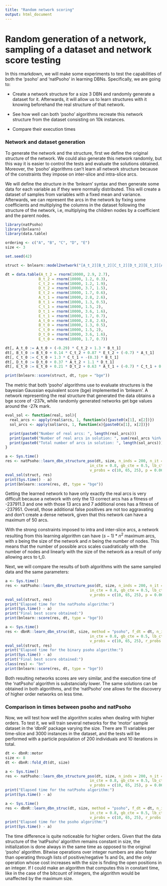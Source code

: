 ```yaml
---
title: "Random network scoring"
output: html_document
---
```


# Random generation of a network, sampling of a dataset and network score testing 

In this rmarkdown, we will make some experiments to test the capabilities of both the 'psoho' and 'natPsoho' in learning DBNs. Specifically, we are going to:

* Create a network structure for a size 3 DBN and randomly generate a dataset for it. Afterwards, it will allow us to learn structures with it knowing beforehand the real structure of that network.

* See how well can both 'psoho' algorithms recreate this network structure from the dataset consisting on 10k instances.

* Compare their execution times

### Network and dataset generation

To generate the network and the structure, first we define the original structure of the network. We could also generate this network randomly, but this way it is easier to control the tests and evaluate the solutions obtained. Moreover, the 'psoho' algorithms can't learn all network structure because of the constraints they impose on inter-slice and intra-slice arcs. 

We will define the structure in the 'bnlearn' syntax and then generate some data for each variable as if they were normally distributed. This will create a dataset of samples from variables with a fixed mean and variance. Afterwards, we can represent the arcs in the network by fixing some coefficients and multiplying the columns in the dataset following the structure of the network, i.e, multiplying the children nodes by a coefficient and the parent nodes.

```r
library(natPsoho)
library(bnlearn)
library(data.table)
```

```r
ordering <- c("A", "B", "C", "D", "E")
size <- 3

set.seed(42)

struct <- bnlearn::model2network("[A_t_2][B_t_2][C_t_2][D_t_2][E_t_2][A_t_1][B_t_1][C_t_1][D_t_1][E_t_1][A_t_0|C_t_2:B_t_1][B_t_0|C_t_2:E_t_2:A_t_1][C_t_0|B_t_1:C_t_1][D_t_0|A_t_2:D_t_1][E_t_0|D_t_2:A_t_1:C_t_1:D_t_1]")

dt = data.table(A_t_2 = rnorm(10000, 2.9, 2.7),
               B_t_2 = rnorm(10000, 1.2, 0.3),
               C_t_2 = rnorm(10000, 1.2, 1.9),
               D_t_2 = rnorm(10000, 3.7, 1.5),
               E_t_2 = rnorm(10000, 1.7, 0.6),
               A_t_1 = rnorm(10000, 2.8, 2.6),
               B_t_1 = rnorm(10000, 1.3, 0.5),
               C_t_1 = rnorm(10000, 1.5, 2),
               D_t_1 = rnorm(10000, 3.6, 1.6),
               E_t_1 = rnorm(10000, 1.7, 0.7),
               A_t_0 = rnorm(10000, 2.8, 2.6),
               B_t_0 = rnorm(10000, 1.3, 0.5),
               C_t_0 = rnorm(10000, 1.5, 2),
               D_t_0 = rnorm(10000, 3.6, 1.6),
               E_t_0 = rnorm(10000, 1.7, 0.7))

dt[, A_t_0 := A_t_0 + (-0.29) * C_t_2 + 1.3 * B_t_1]
dt[, B_t_0 := B_t_0 + 0.14 * C_t_2 + 0.87 * E_t_2 + (-0.7) * A_t_1]
dt[, C_t_0 := C_t_0 + 1.3 * C_t_1 + -(0.3) * B_t_1]
dt[, D_t_0 := D_t_0 + 0.37 * A_t_2 + 1.1 * D_t_1]
dt[, E_t_0 := E_t_0 + 0.21 * D_t_2 + 0.63 * A_t_1 + (-0.7) * C_t_1 + 0.2 * D_t_1]

print(bnlearn::score(struct, dt, type = "bge"))

```

The metric that both 'psoho' algorithms use to evaluate structures is the bayesian Gaussian equivalent score (bge) implemented in 'bnlearn'. A network representing the real structure that generated the data obtains a bge score of -237k, while randomly generated networks get bge values around the -27k mark.

```r

eval_sol <- function(real, sol){
  real_arcs <- apply(real$arcs, 1, function(x){paste0(x[1], x[2])})
  sol_arcs <- apply(sol$arcs, 1, function(x){paste0(x[1], x[2])})

  print(paste0("Number of real arcs: ", length(real_arcs)))
  print(paste0("Number of real arcs in solution: ", sum(real_arcs %in% sol_arcs)))
  print(paste0("Total number of arcs in solution: ", length(sol_arcs)))
}

a <- Sys.time()
res <- natPsoho::learn_dbn_structure_pso(dt, size, n_inds = 200, n_it = 10,
                                      in_cte = 0.8, gb_cte = 0.5, lb_cte = 0.5,
                                      v_probs = c(10, 65, 25), p = 0.06, r_probs = c(-0.5, 1.5))
eval_sol(struct, res)
print(Sys.time() - a)
print(bnlearn::score(res, dt, type = "bge"))
```

Getting the learned network to have only exactly the real arcs is very difficult because a network with only the 13 correct arcs has a fitness of -237911.3 and one with those 13 arcs and 7 additional ones has a fitness of -237951. Overall, those additional false positives are not too aggravating and don't create a dense network, given that this network can have a maximum of 50 arcs. 

With the strong constraints imposed to intra and inter-slice arcs, a network resulting from this learning algorithm can have $(s-1) * n^2$ maximum arcs, with $s$ being the size of the network and $n$ being the number of nodes. This means that the number of possible arcs scales cuadratically with the number of nodes and linearly with the size of the network as a result of only allowing arcs to t_0.

Next, we will compare the results of both algorithms with the same sampled data and the same parameters:

```r

a <- Sys.time()
res <- natPsoho::learn_dbn_structure_pso(dt, size, n_inds = 200, n_it = 10,
                                      in_cte = 0.8, gb_cte = 0.5, lb_cte = 0.5,
                                      v_probs = c(10, 65, 25), p = 0.06, r_probs = c(-0.5, 1.5))
eval_sol(struct, res)
print("Elapsed time for the natPsoho algorithm:")
print(Sys.time() - a)
print("Final best score obtained:")
print(bnlearn::score(res, dt, type = "bge"))

a <- Sys.time()
res <- dbnR::learn_dbn_struc(dt, size, method = "psoho", f_dt = dt, n_inds = 200, n_it = 10,
                                      in_cte = 0.8, gb_cte = 0.5, lb_cte = 0.5,
                                      v_probs = c(10, 65, 25), r_probs = c(-0.5, 1.5))
eval_sol(struct, res)
print("Elapsed time for the binary psoho algorithm:")
print(Sys.time() - a)
print("Final best score obtained:")
class(res) <- "bn"
print(bnlearn::score(res, dt, type = "bge"))
```

Both resulting networks scores are very similar, and the execution time of the 'natPsoho' algorithm is substancially lower. The same solutions can be obtained in both algorithms, and the 'natPsoho' one allows for the discovery of higher order networks on less time.

### Comparison in times between psoho and natPsoho

Now, we will test how well the algorithm scales when dealing with higher orders. To test it, we will train several networks for the 'motor' sample dataset in the 'dbnR' package varying the size. There are 11 variables per time-slice and 3000 instances in the dataset, and the tests will be performed with a particle population of 200 individuals and 10 iterations in total.

```r

dt <- dbnR::motor
size <- 8
dt <- dbnR::fold_dt(dt, size)

a <- Sys.time()
res <- natPsoho::learn_dbn_structure_pso(dt, size, n_inds = 200, n_it = 10,
                                      in_cte = 0.8, gb_cte = 0.5, lb_cte = 0.5,
                                      v_probs = c(10, 65, 25), p = 0.06, r_probs = c(-0.5, 1.5))
print("Elapsed time for the natPsoho algorithm:")
print(Sys.time() - a)

a <- Sys.time()
res <- dbnR::learn_dbn_struc(dt, size, method = "psoho", f_dt = dt, n_inds = 200, n_it = 10,
                                      in_cte = 0.8, gb_cte = 0.5, lb_cte = 0.5,
                                      v_probs = c(10, 65, 25), r_probs = c(-0.5, 1.5))
print("Elapsed time for the psoho algorithm:")
print(Sys.time() - a)
```

The time difference is quite noticeable for higher orders. Given that the data structure of the 'natPsoho' algorithm remains constant in size, the initialization is done always in the same time as opposed to the original 'psoho' algorithm. Bitwise operations over integer numbers are also faster than operating through lists of positive/negative 1s and 0s, and the only operation whose cost increases with the size is finding the open positions in an integer. If I could make an algorithm that computes this in constant time, like in the case of the bitcount of integers, the algorithm would be unaffected by the maximum size. 
